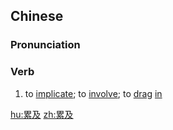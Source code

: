 ==Chinese==
{{zh-forms}}

===Pronunciation===
{{zh-pron
|m=lèijí
|cat=v
}}

===Verb===
{{zh-verb}}

# to [[implicate]]; to [[involve]]; to [[drag]] [[in]]

[[hu:累及]]
[[zh:累及]]
